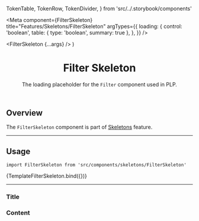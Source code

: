   TokenTable,
  TokenRow,
  TokenDivider,
} from 'src/../.storybook/components'

<Meta
  component={FilterSkeleton}
  title="Features/Skeletons/FilterSkeleton"
  argTypes={{
    loading: {
      control: 'boolean',
      table: { type: 'boolean', summary: true },
    },
  }}
/>

  <FilterSkeleton {...args} />
)

<header>

# Filter Skeleton

The loading placeholder for the <code>Filter</code> component used in PLP.

</header>

## Overview

The `FilterSkeleton` component is part of [Skeletons](?path=/docs/features-skeletons-overview--page) feature.

---

## Usage

`import FilterSkeleton from 'src/components/skeletons/FilterSkeleton'`

<Canvas className="canvas-filter-skeleton">
  <Story name="Usage" args={{ loading: true }}>
    {TemplateFilterSkeleton.bind({})}
  </Story>
</Canvas>

<ArgsTable story="Usage" />

---

<TokenTable>
  <TokenRow
    token="--fs-filter-skeleton-margin-top"
    value="var(--fs-spacing-1)"
  />
</TokenTable>

### Title

<TokenTable>
  <TokenRow token="--fs-filter-skeleton-title-max-width" value="30%" />
  <TokenRow
    token="--fs-filter-skeleton-title-margin-bottom"
    value="var(--fs-spacing-2)"
  />
</TokenTable>

### Content

<TokenTable>
  <TokenRow
    token="--fs-filter-skeleton-content-min-height"
    value="var(--fs-spacing-8)"
  />
  <TokenRow
    token="--fs-filter-skeleton-content-margin-bottom"
    value="var(--fs-spacing-0)"
  />
  <TokenRow
    token="--fs-filter-skeleton-content-padding"
    value="var(--fs-spacing-1) var(--fs-spacing-1) var(--fs-spacing-0)"
  />
  <TokenRow
    token="--fs-filter-skeleton-content-border-width"
    value="var(--fs-border-width)"
  />
  <TokenRow
    token="--fs-filter-skeleton-content-border-color"
    value="var(--fs-border-color-light)"
    isColor
  />
  <TokenRow
    token="--fs-filter-skeleton-content-border-radius"
    value="var(--fs-border-radius)"
  />
</TokenTable>
